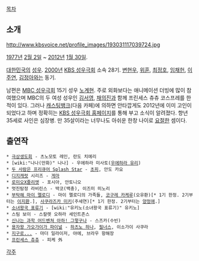 [[목차]]
== 소개 ==
http://www.kbsvoice.net/profile_images/193031117039724.jpg

[[1977년]] [[2월 2일]] ~ [[2012년]] [[1월 30일]]. 

[[대한민국]]의 [[성우]]. [[2000년]] [[KBS 성우극회]] 소속 28기. [[변현우]], [[위훈]], [[최정호]], [[임채헌]], [[이주연]], [[김정아]]와는 동기.

남편은 [[MBC 성우극회]] 15기 성우 [[노계현]]. 주로 외화보다는 애니메이션 더빙에 많이 참여했으며 MBC의 두 여성 성우인 [[김서영]], [[채의진]]과 함께 프린세스 츄츄 코스프레를 한 적이 있다. 그러나 [[캐스팅뱅크]](다음 카페)에 의하면 안타깝게도 2012년에 이미 고인이 되었다고 하며 정확히는 [http://www.kbsvoice.net/introduction/intro3.php KBS 성우극회 홈페이지]를 통해 부고 소식이 알려졌다. 향년 35세로 사인은 심장병. 만 35살이라는 너무나도 아쉬운 한창 나이로 [[요절]]한 셈이다.

== 출연작 ==
 * [[극상생도회]] - 츠노모토 레인, 란도 치에리
 * [wiki:"나나(만화)" 나나] - 우에하라 미사토([[우에하라 유리]])
 * [[두 사람은 프리큐어 Splash Star]] - [[초피(두 사람은 프리큐어 Splash Star)|초피]], 안도 카요
 * [[디지캐럿]] 시리즈 - [[게마]]
 * [[로미오X줄리엣]] - 포시아, 안토니오
 * 멋진탐정 라비린스 - 뱍코(백충), 이즈미 미노리
 * [[부탁해 마이 멜로디]] - 마이 멜로디의 가족들, [[코구레 카케루]](오유환)[* 1기 한정. 2기부터는 [[이지환]].], [[사쿠라즈카 미키]](주세연)[* 1기 한정. 2기부터는 [[양정애]].]
 * [[소녀왕국 표류기]] - [wiki:"유키노(소녀왕국 표류기)" 유키노]
 * 스팀 보이 - 스칼렛 오하라 세인트존스
 * [[신나는 과학 어드벤쳐 아하! 그렇구나]] - 스즈카(수빈)
 * [[용자왕 가오가이가 파이널]] - [[하츠노 하나]], [[필너스]], 이소가이 사쿠라
 * [[지구로...]] - 마더 일라이저, 야에, 브라우 항해장
 * [[프린세스 츄츄]] - 피케 外
[[각주]]
